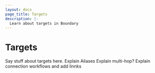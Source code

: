 ```yaml
---
layout: docs
page_title: Targets
description: |-
  Learn about targets in Boundary
---
```


# Targets

Say stuff about targets here.
Explain Aliases
Explain multi-hop?
Explain connection workflows and add linnks